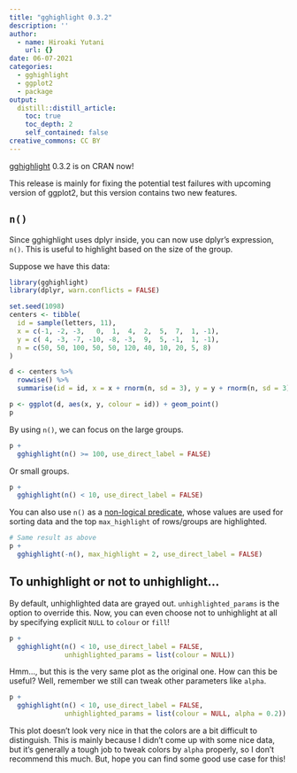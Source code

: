 ```yaml
---
title: "gghighlight 0.3.2"
description: ''
author:
  - name: Hiroaki Yutani
    url: {}
date: 06-07-2021
categories:
  - gghighlight
  - ggplot2
  - package
output:
  distill::distill_article:
    toc: true
    toc_depth: 2
    self_contained: false
creative_commons: CC BY
---
```


[gghighlight](https://yutannihilation.github.io/gghighlight/index.html) 0.3.2 is on CRAN now!

This release is mainly for fixing the potential test failures with upcoming version
of ggplot2, but this version contains two new features.

## `n()`

Since gghighlight uses dplyr inside, you can now use dplyr's expression, `n()`.
This is useful to highlight based on the size of the group.

Suppose we have this data:

```r
library(gghighlight)
library(dplyr, warn.conflicts = FALSE)

set.seed(1098)
centers <- tibble(
  id = sample(letters, 11),
  x = c(-1, -2, -3,   0,  1,  4,  2,  5,  7,  1, -1),
  y = c( 4, -3, -7, -10, -8, -3,  9,  5, -1,  1, -1),
  n = c(50, 50, 100, 50, 50, 120, 40, 10, 20, 5, 8)
)

d <- centers %>% 
  rowwise() %>% 
  summarise(id = id, x = x + rnorm(n, sd = 3), y = y + rnorm(n, sd = 3))

p <- ggplot(d, aes(x, y, colour = id)) + geom_point()
p
```

By using `n()`, we can focus on the large groups.

```r
p +
  gghighlight(n() >= 100, use_direct_label = FALSE)
```

Or small groups.

```r
p +
  gghighlight(n() < 10, use_direct_label = FALSE)
```

You can also use `n()` as a [non-logical predicate](https://yutannihilation.github.io/gghighlight/articles/gghighlight.html#non-logical-predicate-1), whose values are used for sorting data and the top `max_highlight` of rows/groups are highlighted.

```r
# Same result as above
p +
  gghighlight(-n(), max_highlight = 2, use_direct_label = FALSE)
```


## To unhighlight or not to unhighlight...

By default, unhighlighted data are grayed out.
`unhighlighted_params` is the option to override this.
Now, you can even choose not to unhighlight at all by specifying explicit `NULL` to `colour` or `fill`!

```r
p +
  gghighlight(n() < 10, use_direct_label = FALSE,
              unhighlighted_params = list(colour = NULL))
```

Hmm..., but this is the very same plot as the original one. How can this be useful?
Well, remember we still can tweak other parameters like `alpha`.

```r
p +
  gghighlight(n() < 10, use_direct_label = FALSE,
              unhighlighted_params = list(colour = NULL, alpha = 0.2))
```

This plot doesn't look very nice in that the colors are a bit difficult to distinguish.
This is mainly because I didn't come up with some nice data, but it's generally a tough job to tweak colors by `alpha` properly, so I don't recommend this much. But, hope you can find some good use case for this!
